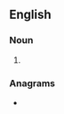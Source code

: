 ==English==

===Noun===
{{head|en|noun plural form}}

# {{plural of|yiffer|lang=en}}

===Anagrams===
* {{anagrams|en|a=effirsy|Riffeys}}